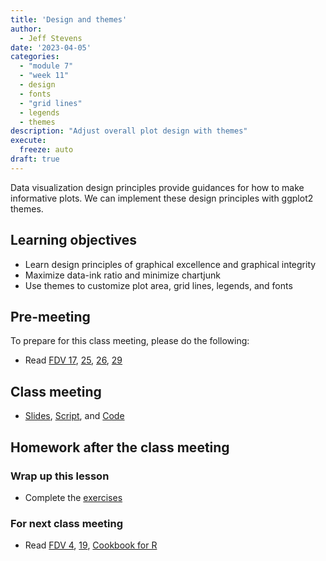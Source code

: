 ```yaml
---
title: 'Design and themes'
author:
  - Jeff Stevens
date: '2023-04-05'
categories: 
  - "module 7"
  - "week 11"
  - design
  - fonts
  - "grid lines"
  - legends
  - themes
description: "Adjust overall plot design with themes"
execute:
  freeze: auto
draft: true
---
```


Data visualization design principles provide guidances for how to make informative plots. We can implement these design principles with ggplot2 themes.

## Learning objectives

* Learn design principles of graphical excellence and graphical integrity
* Maximize data-ink ratio and minimize chartjunk
* Use themes to customize plot area, grid lines, legends, and fonts

## Pre-meeting

To prepare for this class meeting, please do the following:

* Read [FDV 17](https://clauswilke.com/dataviz/proportional-ink.html){target='_blank'}, [25](https://clauswilke.com/dataviz/avoid-line-drawings.html){target='_blank'}, [26](https://clauswilke.com/dataviz/no-3d.html){target='_blank'}, [29](https://clauswilke.com/dataviz/telling-a-story.html){target='_blank'}

## Class meeting

* [Slides](../../slides/28_themes.qmd){target="_blank"}, [Script](../../slides/28_themes.R){target="_blank"}, and [Code](../../code/28_themes.html){target="_blank"}

## Homework after the class meeting
### Wrap up this lesson

* Complete the [exercises](https://jeffreyrstevens.shinyapps.io/dpavir2023_28_themes/){target='_blank'}

### For next class meeting

* Read [FDV 4](https://clauswilke.com/dataviz/color-basics.html){target='_blank'}, [19](https://clauswilke.com/dataviz/color-pitfalls.html){target='_blank'}, [Cookbook for R](http://www.cookbook-r.com/Graphs/Colors_(ggplot2)/){target='_blank'}
